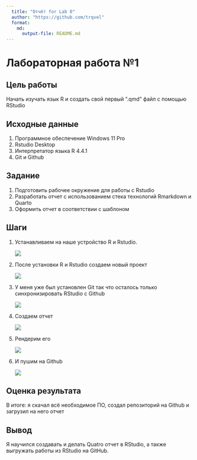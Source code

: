 ```yaml
---
  title: "Отчёт for Lab 0"
  author: "https://github.com/trqvel"
  format: 
    md: 
      output-file: README.md
---
```


# Лабораторная работа №1

## Цель работы 

Начать изучать язык R и создать свой первый ".qmd" файл с помощью RStudio 

## Исходные данные

  1. Программное обеспечение Windows 11 Pro
  2. Rstudio Desktop
  3. Интерпретатор языка R 4.4.1
  4. Git и Github

## Задание

  1. Подготовить рабочее окружение для работы с Rstudio
  2. Разработать отчет с использованием стека технологий Rmarkdown и Quarto
  3. Оформить отчет в соответствии с шаблоном

## Шаги

 1. Устанавливаем на наше устройство R и Rstudio.
 
    ![](images/downloading.png)
    
 2. После установки R и Rstudio создаем новый проект
 
    ![](images/newproject.png)
    
 3. У меня уже был установлен Git так что осталось только синхронизировать RStudio с Github
 
    ![](images/connecting.png)
    
 4. Создаем отчет
 
    ![](images/otchet.png)
    
 5. Рендерим его
 
    ![](images/render.png)
    
 6. И пушим на Github

    ![](images/push.png)
    
## Оценка результата

В итоге: я скачал всё необходимое ПО, создал репозиторий на Github и загрузил на него отчет

## Вывод

Я научился создавать и делать Quatro отчет в RStudio, а также выгружать работы из RStudio на GitHub.
